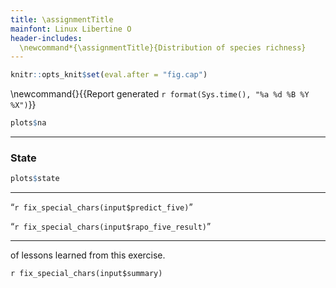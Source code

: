 ```yaml
---
title: \assignmentTitle
mainfont: Linux Libertine O
header-includes:
  \newcommand*{\assignmentTitle}{Distribution of species richness}
---
```


```r
knitr::opts_knit$set(eval.after = "fig.cap")
```

<!-- Have to be defined here so they can be used in LaTex header. -->
<!-- First page header -->
\newcommand{\stuName}{`r input$student_name`} 
<!-- Last page footer -->
\newcommand{\firstFancyfoot}{{\footnotesize Report generated `r format(Sys.time(), "%a %d %B %Y %X")`}}
\thispagestyle{first_page}

\subsection*{\assignmentTitle}

\subsubsection{North American Taxa}


\begin{enumerate}
\begin{multicols}{2}
\item \label{na_predict} \textbf{What do you predict?} Considering all of North America, tell
whether you think most species in a closely related group of organisms
have large, medium or small range size, or some combination.

\textbf{You predicted} “`r fix_special_chars(input$predict_na)`”

\columnbreak

\item \textbf{Interpret the pattern.} Describe the pattern that you see. Do most
species occur in most watersheds (large range size) or do most species
occur in just a few watersheds (small range size)? Or, is it some
combination of the two? Explain how the observed result supports or
falsifies your hypothesis in question~\ref{na_predict}.

\textbf{You explained} “`r fix_special_chars(input$na_result)`”
 
\end{multicols}

\end{enumerate}

```r
plots$na
```

***

### State

\begin{enumerate}[resume]
\begin{multicols}{2}

\item \textbf{What do you predict?} For the state you were assigned, 
tell whether you think most species in a closely related
group of organisms have large, medium or small range size, or some
combination.

\textbf{You predicted} “`r fix_special_chars(input$predict_state)`”

\columnbreak

\item \textbf{Interpret and explain the pattern.} Describe the pattern that you see. Do most
species occur in most watersheds (large range size) or do most species
occur in just a few watersheds (small range size)? Or, is it some
combination of the two?

\textbf{You explained} “`r fix_special_chars(input$state_result)`”

\end{multicols}
\end{enumerate}

```r
plots$state
```

***

\textbf{You predicted} “`r fix_special_chars(input$predict_five)`”

\textbf{You explained} “`r fix_special_chars(input$rapo_five_result)`”


***
\textbf{Your summary} of lessons learned from this exercise.

`r fix_special_chars(input$summary)`

<!-- Time stamp the report -->
\thispagestyle{last_page}
